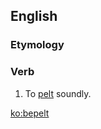 ==English==

===Etymology===
{{prefix|be|pelt}}

===Verb===
{{en-verb}}

# {{context|transitive|lang=en}} To [[pelt]] soundly.

[[ko:bepelt]]